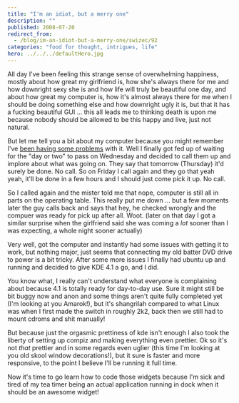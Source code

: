 ```yaml
---
title: "I'm an idiot, but a merry one"
description: ""
published: 2008-07-20
redirect_from:
  - /blog/im-an-idiot-but-a-merry-one/swizec/92
categories: "food for thought, intrigues, life"
hero: ../../../defaultHero.jpg
---
```


All day I've been feeling this strange sense of overwhelming happiness, mostly about how great my girlfriend is, how she's always there for me and how downright sexy she is and how life will truly be beautiful one day, and about how great my computer is, how it's almost always there for me when I should be doing something else and how downright ugly it is, but that it has a fucking beautiful GUI ... this all leads me to thinking death is upon me because nobody should be allowed to be this happy and live, just not natural.

But let me tell you a bit about my computer because you might remember I've [been having some problems](https://swizec.com/index.php/mode=news/id=336) with it. Well I finally got fed up of waiting for the "day or two" to pass on Wednesday and decided to call them up and implore about what was going on. They say that tomorrow (Thursday) it'd surely be done. No call. So on Friday I call again and they go that yeah yeah, it'll be done in a few hours and I should just come pick it up. No call.

So I called again and the mister told me that nope, computer is still all in parts on the operating table. This really put me down ... but a few moments later the guy calls back and says that hey, he checked wrongly and the compuer was ready for pick up after all. Woot. (later on that day I got a similar surprise when the girlfriend said she was coming a _lot_ sooner than I was expecting, a whole night sooner actually)

Very well, got the computer and instantly had some issues with getting it to work, but nothing major, just seems that connecting my old batter DVD drive to power is a bit tricky. After some more issues I finally had ubuntu up and running and decided to give KDE 4.1 a go, and I did.

You know what, I really can't understand what everyone is complaining about because 4.1 is totally ready for day-to-day use. Sure it might still be bit buggy now and anon and some things aren't quite fully completed yet (I'm looking at you Amarok!), but it's shangrilah compared to what Linux was when I first made the switch in roughly 2k2, back then we still had to mount cdroms and shit manually!

But because just the orgasmic prettiness of kde isn't enough I also took the liberty of setting up compiz and making everything even prettier. Ok so it's not _that_ prettier and in some regards even uglier (this time I'm looking at you old skool window decorations!), but it sure is faster and more responsive, to the point I believe I'll be running it full time.

Now it's time to go learn how to code those widgets because I'm sick and tired of my tea timer being an actual application running in dock when it should be an awesome widget!
